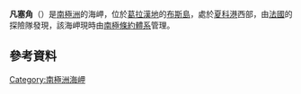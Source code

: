 {{coord|65|4|S|64|1|W|display=title}}

'''凡塞角'''（{{lang-en|Vanssay Point}}）是[[南極洲|南極洲]]的海岬，位於[[葛拉漢地|葛拉漢地]]的[[布斯島|布斯島]]，處於[[夏科港|夏科港]]西部，由[[法國|法國]]的探險隊發現，該海岬現時由[[南極條約體系|南極條約體系]]管理。

==參考資料==
{{usgs-gazetteer}}

{{Antarctica-geo-stub}}
[[Category:南極洲海岬|Category:南極洲海岬]]